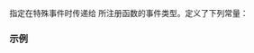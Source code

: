 {{cpp/io/ios_base/title|event}}
{{cpp/io/ios_base/navbar}}
{{ddcl|
enum event { erase_event, imbue_event, copyfmt_event };
}}

指定在特殊事件时传递给 {{lc|register_callback()}} 所注册函数的事件类型。定义了下列常量：

{{dsc begin}}
{{dsc hitem |常量|解释}}
{{dsc | {{tt|erase_event}} | 在 {{lc|~ios_base()}} 或 {{ltt|cpp/io/basic_ios/copyfmt|basic_ios::copyfmt()}}（发生成员复制前）时发出}}
{{dsc | {{tt|imbue_event}} | 在 {{lc|imbue()}} 时发出}}
{{dsc | {{tt|copyfmt_event}} | 在 {{ltt|cpp/io/basic_ios/copyfmt|basic_ios::copyfmt()}}（发生成员复制后，但在复制异常设置前）时发出}}
{{dsc end}}

===示例===
{{example|
|code=
|output=
}}

{{langlinks|de|en|es|fr|it|ja|pt|ru}}
